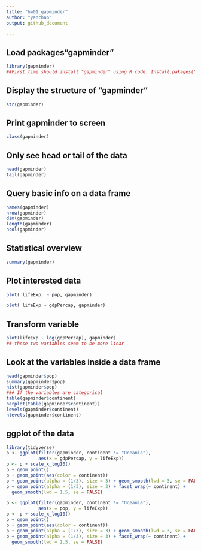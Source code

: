 ```yaml
---
title: "hw01_gapminder"
author: "yanchao"
output: github_document

---
```

## Load packages"gapminder"
```r
library(gapminder)
##First time should install "gapminder" using R code: Install.pakages("gapminder")
```

## Display the structure of "gapminder"
```r
str(gapminder)
```

## Print gapminder to screen
```r
class(gapminder)
```

## Only see head or tail of the data
```r
head(gapminder)
tail(gapminder)
```

## Query basic info on a data frame
```r
names(gapminder)
nrow(gapminder)
dim(gapminder)
length(gapminder)
ncol(gapminder)
```

## Statistical overview
```r
summary(gapminder)
```

## Plot interested data


```r
plot( lifeExp  ~ pop, gapminder)
```

```r
plot( lifeExp ~ gdpPercap, gapminder)
```
## Transform variable
```r
plot(lifeExp ~ log(gdpPercap), gapminder)
## these two variables seem to be more liear
```

## Look at the variables inside a data frame
```r
head(gapminder$pop)
summary(gapminder$pop)
hist(gapminder$pop)
### If the variables are categorical
table(gapminder$continent)
barplot(table(gapminder$continent))
levels(gapminder$continent)
nlevels(gapminder$continent)
```

## ggplot of the data
```r
library(tidyverse)
p <- ggplot(filter(gapminder, continent != "Oceania"),
            aes(x = gdpPercap, y = lifeExp)) 
p <- p + scale_x_log10() 
p + geom_point() 
p + geom_point(aes(color = continent)) 
p + geom_point(alpha = (1/3), size = 3) + geom_smooth(lwd = 3, se = FALSE)
p + geom_point(alpha = (1/3), size = 3) + facet_wrap(~ continent) +
  geom_smooth(lwd = 1.5, se = FALSE)
```
```r
p <- ggplot(filter(gapminder, continent != "Oceania"),
            aes(x = pop, y = lifeExp)) 
p <- p + scale_x_log10() 
p + geom_point() 
p + geom_point(aes(color = continent)) 
p + geom_point(alpha = (1/3), size = 3) + geom_smooth(lwd = 3, se = FALSE)
p + geom_point(alpha = (1/3), size = 3) + facet_wrap(~ continent) +
  geom_smooth(lwd = 1.5, se = FALSE)
```


